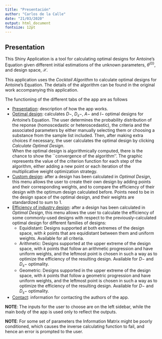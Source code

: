 ---
title: "Presentación"
author: "Carlos de la Calle"
date: "21/03/2020"
output: html_document
fontsize: 12pt
---


## Presentation

This Shiny Application is a tool for calculating optimal designs for Antoine's Equation given different initial estimations of the unknown parameters, $\theta^{(0)}$, and design space, $\mathcal{X}$.

This application uses the *Cocktail Algorithm* to calculate optimal designs for Antoine's Equation. The details of the algorithm can be found in the original work accompanying this application.

The functioning of the different tabs of the app are as follows

* <u>Presentation</u>: description of how the app works.
* <u>Optimal design</u>: calculates $D-$, $D_s-$, $A-$ and $I-$ optimal designs for Antoine's Equation. The user determines the probability distribution of the reponse (homoscedastic or heteroscedastic), the criteria and the associated parameters by either manually selecting them or choosing a substance from the sample list included. Then, after making extra choices if necessary, the user calculates the optimal design by clicking *Calculate Optimal Design*. <br />
When the optimal design is algorithmically computed, there is the chance to show the ``convergence of the algorithm''. The graphic represents the value of the criterion function for each step of the algorithm, either adding a new point or each iteration of the multiplicative weight optimization strategy.  
* <u>Custom design</u>: after a design has been calculated in *Optimal Design*, this menu allows the user to create their own design by adding points and their corresponding weights, and to compare the efficiency of their design with the optimum design calculated before. Points need to be in the design space of the optimal design, and their weights are standardized to sum to 1.
* <u>Efficiency of industry design</u>: after a design has been calculated in *Optimal Design*, this menu allows the user to calculate the efficiency of some commonly-used designs with respect to the previously-calculated optimal design for different families of designs:
  * Equidistant: Designs supported at both extremes of the design space, with $k$ points that are equidistant between them and uniform weights. Available for all criteria.
  * Arithmetic: Designs supported at the upper extreme of the design space, with $k$ points that follow an arithmetic progression and have uniform weights, and the leftmost point is chosen in such a way as to optimize the efficiency of the resulting design. Available for $D-$ and $D_s-$ optimality.
  * Geometric: Designs supported in the upper extreme of the design space, with $k$ points that follow a geometric progression and have uniform weights, and the leftmost point is chosen in such a way as to optimize the efficiency of the resulting design. Available for $D-$ and $D_s-$ optimality.
* <u>Contact</u>: information for contacting the authors of the app.


**NOTE**: The inputs for the user to choose are on the left sidebar, while the main body of the app is used only to reflect the outputs.

**NOTE**: For some set of parameters the Information Matrix might be poorly conditioned, which causes the inverse calculating function to fail, and hence an error is prompted to the user.


